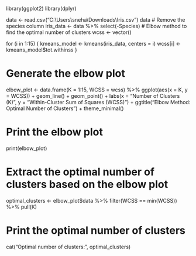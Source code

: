 library(ggplot2)
library(dplyr)

data <- read.csv("C:\\Users\\sneha\\Downloads\\Iris.csv")
data
# Remove the species column
iris_data <- data %>% select(-Species)
# Elbow method to find the optimal number of clusters
wcss <- vector()

for (i in 1:15) {
  kmeans_model <- kmeans(iris_data, centers = i)
  wcss[i] <- kmeans_model$tot.withinss
}

# Generate the elbow plot
elbow_plot <- data.frame(K = 1:15, WCSS = wcss) %>%
  ggplot(aes(x = K, y = WCSS)) +
  geom_line() +
  geom_point() +
  labs(x = "Number of Clusters (K)", y = "Within-Cluster Sum of Squares (WCSS)") +
  ggtitle("Elbow Method: Optimal Number of Clusters") +
  theme_minimal()

# Print the elbow plot
print(elbow_plot)

# Extract the optimal number of clusters based on the elbow plot
optimal_clusters <- elbow_plot$data %>%
  filter(WCSS == min(WCSS)) %>%
  pull(K)

# Print the optimal number of clusters
cat("Optimal number of clusters:", optimal_clusters)
